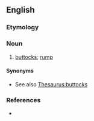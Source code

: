 ==English==

===Etymology===
{{unk|en}}

===Noun===
{{en-plural noun}}

# {{lb|en|UK|dialect}} [[buttocks]]; [[rump]]

====Synonyms====
* See also [[Thesaurus:buttocks]]

===References===
* {{R:Websters}}